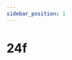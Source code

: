 ```yaml
---
sidebar_position: 1
---
```



# 24f



<Table
  header={['Datum', 'Thema', 'Inhalt']}
  compact
  selectable
  rows={[
    { cells: ['20.08.2021', 'Netzwerke', 'Schichtenmodell, TCP/IP-Schichtenmodell'] },
    { cells: ['27.08.2021', 'Netzwerke', 'Codierung, IP-Adresse'] },
    { cells: ['03.09.2021', 'Netzwerke', 'Routing & DNS'] },
    { cells: ['10.09.2021', 'Netzwerke', 'Protokolle, World Wide Web']},
    { cells: ['17.09.2021', 'Netzwerke', 'Workshop'] },
    { cells: ['24.09.2021', 'Netzwerke', 'Test'], type: 'test' },
    { cells: ['01.10.2021', 'Umweltwoche', ''], type: 'holiday' },
    { cells: ['08.10.2021', 'Herbstferien', ''], type: 'holiday' },
    { cells: ['15.10.2021', 'Herbstferien', ''], type: 'holiday' },
    { cells: ['22.10.2021', 'Herbstferien', ''], type: 'holiday' },
    { cells: ['29.10.2021', 'Kryptologie', 'Antike Verschlüsselungsverfahren'] },
    { cells: ['05.11.2021', 'Kryptologie', 'Symmetrische Verschlüsselung'] },
    { cells: ['12.11.2021', 'Kryptologie', 'Asymmetrische Verschlüsselung'] },
    { cells: ['19.11.2021', 'Kryptologie', 'Hashfunktion'] },
    { cells: ['26.11.2021', 'Kryptologie', 'Digitale Signaturen'] },
    { cells: ['03.12.2021', 'Kryptologie', 'Kryptologie im Alltag'] },
    { cells: ['10.12.2021', 'Kryptologie', 'Steganographie'] },
    { cells: ['17.12.2021', 'Kryptologie', 'Test'], type: 'test' },
    { cells: ['24.12.2021', 'Winterferien', ''], type: 'holiday' },
    { cells: ['31.12.2021', 'Winterferien', ''], type: 'holiday' },
    { cells: ['07.01.2022', 'Winterferien', ''], type: 'holiday' },
    { cells: ['14.01.2022', 'Datenbanken', ''] },
    { cells: ['19.01.2022', 'Notenschluss', ''], type: 'event' },
    { cells: ['21.01.2022', 'Datenbanken', ''] },
    { cells: ['28.01.2022', 'Datenbanken', ''] }
  ]}
/>
